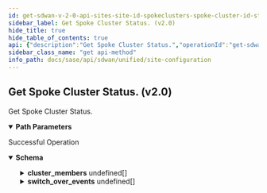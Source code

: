 ```yaml
---
id: get-sdwan-v-2-0-api-sites-site-id-spokeclusters-spoke-cluster-id-status
sidebar_label: Get Spoke Cluster Status. (v2.0)
hide_title: true
hide_table_of_contents: true
api: {"description":"Get Spoke Cluster Status.","operationId":"get-sdwan-v2.0-api-sites-site_id-spokeclusters-spoke_cluster_id-status","parameters":[{"description":"Site Id","in":"path","name":"site_id","required":true,"schema":{"description":"Site Id","type":"string"}},{"description":"Spoke Cluster Id","in":"path","name":"spoke_cluster_id","required":true,"schema":{"description":"Spoke Cluster Id","type":"string"}}],"responses":{"200":{"content":{"application/json":{"schema":{"properties":{"cluster_members":{"description":"Cluster Members","items":{"properties":{"element_id":{"description":"Element Id","type":"string"},"status":{"description":"Status","enum":["init","active","backup","unknown"],"type":"string"}}},"type":"array"},"id":{"description":"Id","type":"string"},"switch_over_events":{"description":"Switch Over Events","items":{"properties":{"active":{"description":"Active","type":"boolean"},"adjustments":{"description":"Adjustments","items":{"properties":{"adjustment":{"description":"Adjustment","format":"int32","type":"integer"},"kind":{"description":"Kind","type":"string"},"name":{"description":"Name","type":"string"}}},"type":"array"},"cluster_events":{"description":"Cluster Events","items":{"properties":{"adjustments":{"description":"Adjustments","items":{"properties":{"adjustment":{"description":"Adjustment","format":"int32","type":"integer"},"kind":{"description":"Kind","type":"string"},"name":{"description":"Name","type":"string"}}},"type":"array"},"effective_priority":{"description":"Effective Priority","format":"int32","type":"integer"},"peer_connected":{"description":"Peer Connected","type":"boolean"},"time":{"description":"Time","format":"int64","type":"integer"}}},"type":"array"},"effective_priority":{"description":"Effective Priority","format":"int32","type":"integer"},"element_id":{"description":"Element Id","type":"string"},"peer_connected":{"description":"Peer Connected","type":"boolean"},"switch_over_time":{"description":"Switch Over Time","format":"int64","type":"integer"}}},"type":"array"}}}}},"description":"Successful Operation"}},"tags":["Site Configuration"],"method":"get","path":"/sdwan/v2.0/api/sites/{site_id}/spokeclusters/{spoke_cluster_id}/status","info":{"contact":{},"description":"List of APIs used to manage your site specific configuration attributes, and HA configuration for both branch and data center sites.","title":"Site Configuration","version":"Latest"},"postman":{"name":"Get Spoke Cluster Status. (v2.0)","description":{"content":"Get Spoke Cluster Status.","type":"text/plain"},"url":{"path":["sdwan","v2.0","api","sites",":site_id","spokeclusters",":spoke_cluster_id","status"],"host":["{{baseUrl}}"],"query":[],"variable":[{"disabled":false,"description":{"content":"(Required) Site Id","type":"text/plain"},"type":"any","value":"","key":"site_id"},{"disabled":false,"description":{"content":"(Required) Spoke Cluster Id","type":"text/plain"},"type":"any","value":"","key":"spoke_cluster_id"}]},"header":[{"key":"Accept","value":"application/json"}],"method":"GET"}}
sidebar_class_name: "get api-method"
info_path: docs/sase/api/sdwan/unified/site-configuration
---
```



## Get Spoke Cluster Status. (v2.0)



Get Spoke Cluster Status.

<details style={{"marginBottom":"1rem"}} data-collapsed={false} open={true}><summary style={{}}><strong>Path Parameters</strong></summary><div><ul><ParamsItem className={"paramsItem"} param={{"description":"Site Id","in":"path","name":"site_id","required":true,"schema":{"description":"Site Id","type":"string"}}}></ParamsItem><ParamsItem className={"paramsItem"} param={{"description":"Spoke Cluster Id","in":"path","name":"spoke_cluster_id","required":true,"schema":{"description":"Spoke Cluster Id","type":"string"}}}></ParamsItem></ul></div></details><div><ApiTabs><TabItem label={"200"} value={"200"}><div>

Successful Operation

</div><div><details style={{}} data-collapsed={false} open={true}><summary style={{"textAlign":"left"}}><strong>Schema</strong></summary><div style={{"textAlign":"left","marginLeft":"1rem"}}></div><ul style={{"marginLeft":"1rem"}}><SchemaItem collapsible={true} className={"schemaItem"}><details style={{}}><summary style={{}}><strong>cluster_members</strong><span style={{"opacity":"0.6"}}> undefined[]</span></summary><div style={{"marginLeft":"1rem"}}><div style={{"marginTop":".5rem","marginBottom":".5rem"}}>

Cluster Members

</div><SchemaItem collapsible={false} name={"element_id"} required={false} schemaDescription={"Element Id"} schemaName={"string"} qualifierMessage={undefined}></SchemaItem><SchemaItem collapsible={false} name={"status"} required={false} schemaDescription={"Status"} schemaName={"string"} qualifierMessage={"**Possible values:** [`init`, `active`, `backup`, `unknown`]"}></SchemaItem></div></details></SchemaItem><SchemaItem collapsible={false} name={"id"} required={false} schemaDescription={"Id"} schemaName={"string"} qualifierMessage={undefined}></SchemaItem><SchemaItem collapsible={true} className={"schemaItem"}><details style={{}}><summary style={{}}><strong>switch_over_events</strong><span style={{"opacity":"0.6"}}> undefined[]</span></summary><div style={{"marginLeft":"1rem"}}><div style={{"marginTop":".5rem","marginBottom":".5rem"}}>

Switch Over Events

</div><SchemaItem collapsible={false} name={"active"} required={false} schemaDescription={"Active"} schemaName={"boolean"} qualifierMessage={undefined}></SchemaItem><SchemaItem collapsible={true} className={"schemaItem"}><details style={{}}><summary style={{}}><strong>adjustments</strong><span style={{"opacity":"0.6"}}> undefined[]</span></summary><div style={{"marginLeft":"1rem"}}><div style={{"marginTop":".5rem","marginBottom":".5rem"}}>

Adjustments

</div><SchemaItem collapsible={false} name={"adjustment"} required={false} schemaDescription={"Adjustment"} schemaName={"int32"} qualifierMessage={undefined}></SchemaItem><SchemaItem collapsible={false} name={"kind"} required={false} schemaDescription={"Kind"} schemaName={"string"} qualifierMessage={undefined}></SchemaItem><SchemaItem collapsible={false} name={"name"} required={false} schemaDescription={"Name"} schemaName={"string"} qualifierMessage={undefined}></SchemaItem></div></details></SchemaItem><SchemaItem collapsible={true} className={"schemaItem"}><details style={{}}><summary style={{}}><strong>cluster_events</strong><span style={{"opacity":"0.6"}}> undefined[]</span></summary><div style={{"marginLeft":"1rem"}}><div style={{"marginTop":".5rem","marginBottom":".5rem"}}>

Cluster Events

</div><SchemaItem collapsible={true} className={"schemaItem"}><details style={{}}><summary style={{}}><strong>adjustments</strong><span style={{"opacity":"0.6"}}> undefined[]</span></summary><div style={{"marginLeft":"1rem"}}><div style={{"marginTop":".5rem","marginBottom":".5rem"}}>

Adjustments

</div><SchemaItem collapsible={false} name={"adjustment"} required={false} schemaDescription={"Adjustment"} schemaName={"int32"} qualifierMessage={undefined}></SchemaItem><SchemaItem collapsible={false} name={"kind"} required={false} schemaDescription={"Kind"} schemaName={"string"} qualifierMessage={undefined}></SchemaItem><SchemaItem collapsible={false} name={"name"} required={false} schemaDescription={"Name"} schemaName={"string"} qualifierMessage={undefined}></SchemaItem></div></details></SchemaItem><SchemaItem collapsible={false} name={"effective_priority"} required={false} schemaDescription={"Effective Priority"} schemaName={"int32"} qualifierMessage={undefined}></SchemaItem><SchemaItem collapsible={false} name={"peer_connected"} required={false} schemaDescription={"Peer Connected"} schemaName={"boolean"} qualifierMessage={undefined}></SchemaItem><SchemaItem collapsible={false} name={"time"} required={false} schemaDescription={"Time"} schemaName={"int64"} qualifierMessage={undefined}></SchemaItem></div></details></SchemaItem><SchemaItem collapsible={false} name={"effective_priority"} required={false} schemaDescription={"Effective Priority"} schemaName={"int32"} qualifierMessage={undefined}></SchemaItem><SchemaItem collapsible={false} name={"element_id"} required={false} schemaDescription={"Element Id"} schemaName={"string"} qualifierMessage={undefined}></SchemaItem><SchemaItem collapsible={false} name={"peer_connected"} required={false} schemaDescription={"Peer Connected"} schemaName={"boolean"} qualifierMessage={undefined}></SchemaItem><SchemaItem collapsible={false} name={"switch_over_time"} required={false} schemaDescription={"Switch Over Time"} schemaName={"int64"} qualifierMessage={undefined}></SchemaItem></div></details></SchemaItem></ul></details></div></TabItem></ApiTabs></div>
      